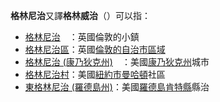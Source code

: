 '''格林尼治'''又譯'''格林威治'''（{{lang-en|Greenwich}}）可以指：
* [[格林尼治|格林尼治]]　：英國倫敦的小鎮
* [[格林尼治區|格林尼治區]]：英國[[倫敦自治市|倫敦的自治市區域]]
* [[格林尼治_(康乃狄克州)|格林尼治 (康乃狄克州)]]　：美國[[康乃狄克州|康乃狄克州]]城市
* [[格林尼治村|格林尼治村]]：美國[[紐約市|紐約市]][[曼哈頓|曼哈頓]]社區
* [[東格林尼治_(羅德島州)|東格林尼治 (羅德島州)]]：美國[[羅德島|羅德島]][[肯特縣|肯特縣]]縣治
{{disambig|G|cat=四字地名消歧義}}